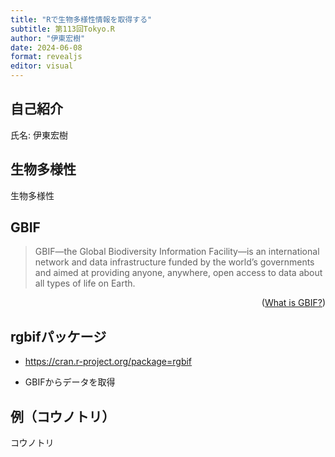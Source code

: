 ```yaml
---
title: "Rで生物多様性情報を取得する"
subtitle: 第113回Tokyo.R
author: "伊東宏樹"
date: 2024-06-08
format: revealjs
editor: visual
---
```


## 自己紹介

氏名: 伊東宏樹

## 生物多様性

生物多様性

## GBIF

> GBIF—the Global Biodiversity Information Facility—is an international network and data infrastructure funded by the world's governments and aimed at providing anyone, anywhere, open access to data about all types of life on Earth.

::: {style="text-align: right;"}
([What is GBIF?](https://www.gbif.org/what-is-gbif))
:::

## rgbifパッケージ

-   <https://cran.r-project.org/package=rgbif>

-   GBIFからデータを取得

## 例（コウノトリ）

コウノトリ
